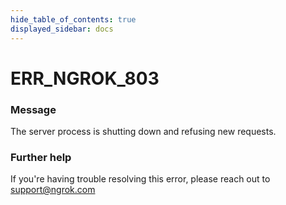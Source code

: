 ```yaml
---
hide_table_of_contents: true
displayed_sidebar: docs
---
```



# ERR_NGROK_803

### Message

The server process is shutting down and refusing new requests.

### Further help

If you're having trouble resolving this error, please reach out to [support@ngrok.com](mailto:support@ngrok.com?subject=Help%20with%20ERR_NGROK_803)

<ErrorDetails error="err_ngrok_803" />
